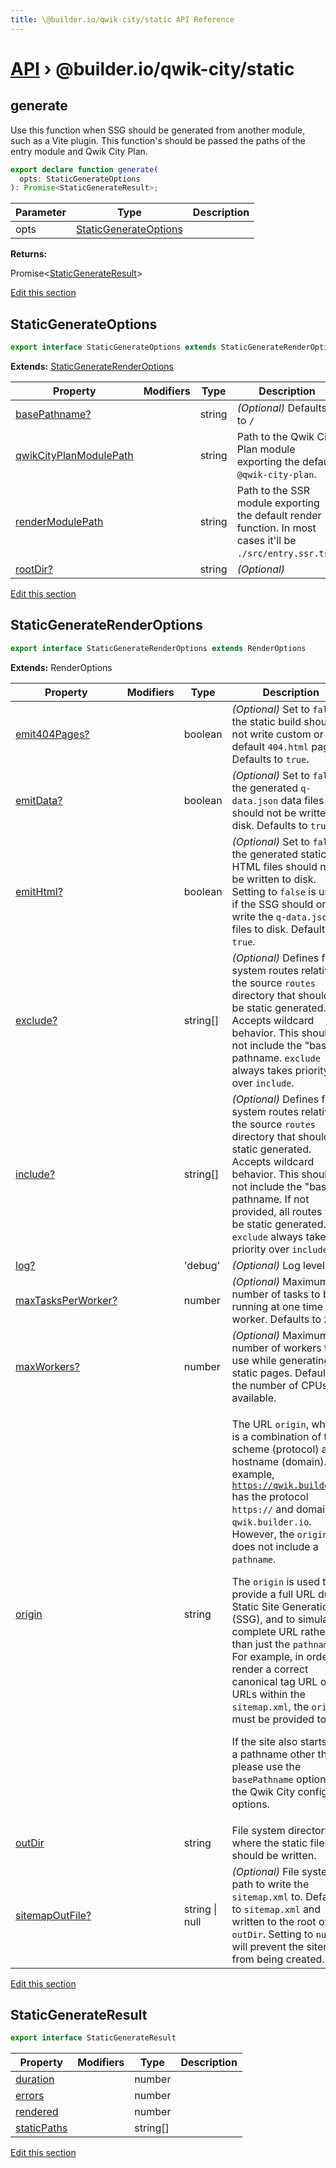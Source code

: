 ```yaml
---
title: \@builder.io/qwik-city/static API Reference
---
```


<h1><a href="/api">API</a> &rsaquo; @builder.io/qwik-city/static</h1>

<div class="api-detail-section">
<h2 id="generate" title="function - generate" data-kind="function" data-kind-label="F"><a aria-hidden="true" tabindex="-1" href="#generate"><span class="icon icon-link"></span></a>generate</h2>

Use this function when SSG should be generated from another module, such as a Vite plugin. This function's should be passed the paths of the entry module and Qwik City Plan.

```typescript
export declare function generate(
  opts: StaticGenerateOptions
): Promise<StaticGenerateResult>;
```

| Parameter | Type                                            | Description |
| --------- | ----------------------------------------------- | ----------- |
| opts      | [StaticGenerateOptions](#staticgenerateoptions) |             |

**Returns:**

Promise&lt;[StaticGenerateResult](#staticgenerateresult)&gt;

<p class="api-edit"><a href="https://github.com/BuilderIO/qwik/tree/main/packages/qwik-city/static/index.ts" target="_blanks">Edit this section</a></p>

</div>
<div class="api-detail-section">
<h2 id="staticgenerateoptions" title="interface - StaticGenerateOptions" data-kind="interface" data-kind-label="I"><a aria-hidden="true" tabindex="-1" href="#staticgenerateoptions"><span class="icon icon-link"></span></a>StaticGenerateOptions</h2>

```typescript
export interface StaticGenerateOptions extends StaticGenerateRenderOptions
```

**Extends:** [StaticGenerateRenderOptions](#staticgeneraterenderoptions)

| Property                    | Modifiers | Type   | Description                                                                                                            |
| --------------------------- | --------- | ------ | ---------------------------------------------------------------------------------------------------------------------- |
| [basePathname?](#)          |           | string | _(Optional)_ Defaults to <code>/</code>                                                                                |
| [qwikCityPlanModulePath](#) |           | string | Path to the Qwik City Plan module exporting the default <code>@qwik-city-plan</code>.                                  |
| [renderModulePath](#)       |           | string | Path to the SSR module exporting the default render function. In most cases it'll be <code>./src/entry.ssr.tsx</code>. |
| [rootDir?](#)               |           | string | _(Optional)_                                                                                                           |

<p class="api-edit"><a href="https://github.com/BuilderIO/qwik/tree/main/packages/qwik-city/static/types.ts" target="_blanks">Edit this section</a></p>

</div>
<div class="api-detail-section">
<h2 id="staticgeneraterenderoptions" title="interface - StaticGenerateRenderOptions" data-kind="interface" data-kind-label="I"><a aria-hidden="true" tabindex="-1" href="#staticgeneraterenderoptions"><span class="icon icon-link"></span></a>StaticGenerateRenderOptions</h2>

```typescript
export interface StaticGenerateRenderOptions extends RenderOptions
```

**Extends:** RenderOptions

| Property                | Modifiers | Type           | Description                                                                                                                                                                                                                                                                                                                                                                                                                                                                                                                                                                                                                                                                                                                                                                                                          |
| ----------------------- | --------- | -------------- | -------------------------------------------------------------------------------------------------------------------------------------------------------------------------------------------------------------------------------------------------------------------------------------------------------------------------------------------------------------------------------------------------------------------------------------------------------------------------------------------------------------------------------------------------------------------------------------------------------------------------------------------------------------------------------------------------------------------------------------------------------------------------------------------------------------------- |
| [emit404Pages?](#)      |           | boolean        | _(Optional)_ Set to <code>false</code> if the static build should not write custom or default <code>404.html</code> pages. Defaults to <code>true</code>.                                                                                                                                                                                                                                                                                                                                                                                                                                                                                                                                                                                                                                                            |
| [emitData?](#)          |           | boolean        | _(Optional)_ Set to <code>false</code> if the generated <code>q-data.json</code> data files should not be written to disk. Defaults to <code>true</code>.                                                                                                                                                                                                                                                                                                                                                                                                                                                                                                                                                                                                                                                            |
| [emitHtml?](#)          |           | boolean        | _(Optional)_ Set to <code>false</code> if the generated static HTML files should not be written to disk. Setting to <code>false</code> is useful if the SSG should only write the <code>q-data.json</code> files to disk. Defaults to <code>true</code>.                                                                                                                                                                                                                                                                                                                                                                                                                                                                                                                                                             |
| [exclude?](#)           |           | string\[\]     | _(Optional)_ Defines file system routes relative to the source <code>routes</code> directory that should not be static generated. Accepts wildcard behavior. This should not include the "base" pathname. <code>exclude</code> always takes priority over <code>include</code>.                                                                                                                                                                                                                                                                                                                                                                                                                                                                                                                                      |
| [include?](#)           |           | string\[\]     | _(Optional)_ Defines file system routes relative to the source <code>routes</code> directory that should be static generated. Accepts wildcard behavior. This should not include the "base" pathname. If not provided, all routes will be static generated. <code>exclude</code> always takes priority over <code>include</code>.                                                                                                                                                                                                                                                                                                                                                                                                                                                                                    |
| [log?](#)               |           | 'debug'        | _(Optional)_ Log level.                                                                                                                                                                                                                                                                                                                                                                                                                                                                                                                                                                                                                                                                                                                                                                                              |
| [maxTasksPerWorker?](#) |           | number         | _(Optional)_ Maximum number of tasks to be running at one time per worker. Defaults to <code>20</code>.                                                                                                                                                                                                                                                                                                                                                                                                                                                                                                                                                                                                                                                                                                              |
| [maxWorkers?](#)        |           | number         | _(Optional)_ Maximum number of workers to use while generating the static pages. Defaults to the number of CPUs available.                                                                                                                                                                                                                                                                                                                                                                                                                                                                                                                                                                                                                                                                                           |
| [origin](#)             |           | string         | <p>The URL <code>origin</code>, which is a combination of the scheme (protocol) and hostname (domain). For example, <code>https://qwik.builder.io</code> has the protocol <code>https://</code> and domain <code>qwik.builder.io</code>. However, the <code>origin</code> does not include a <code>pathname</code>.</p><p>The <code>origin</code> is used to provide a full URL during Static Site Generation (SSG), and to simulate a complete URL rather than just the <code>pathname</code>. For example, in order to render a correct canonical tag URL or URLs within the <code>sitemap.xml</code>, the <code>origin</code> must be provided too.</p><p>If the site also starts with a pathname other than <code>/</code>, please use the <code>basePathname</code> option in the Qwik City config options.</p> |
| [outDir](#)             |           | string         | File system directory where the static files should be written.                                                                                                                                                                                                                                                                                                                                                                                                                                                                                                                                                                                                                                                                                                                                                      |
| [sitemapOutFile?](#)    |           | string \| null | _(Optional)_ File system path to write the <code>sitemap.xml</code> to. Defaults to <code>sitemap.xml</code> and written to the root of the <code>outDir</code>. Setting to <code>null</code> will prevent the sitemap from being created.                                                                                                                                                                                                                                                                                                                                                                                                                                                                                                                                                                           |

<p class="api-edit"><a href="https://github.com/BuilderIO/qwik/tree/main/packages/qwik-city/static/types.ts" target="_blanks">Edit this section</a></p>

</div>
<div class="api-detail-section">
<h2 id="staticgenerateresult" title="interface - StaticGenerateResult" data-kind="interface" data-kind-label="I"><a aria-hidden="true" tabindex="-1" href="#staticgenerateresult"><span class="icon icon-link"></span></a>StaticGenerateResult</h2>

```typescript
export interface StaticGenerateResult
```

| Property         | Modifiers | Type       | Description |
| ---------------- | --------- | ---------- | ----------- |
| [duration](#)    |           | number     |             |
| [errors](#)      |           | number     |             |
| [rendered](#)    |           | number     |             |
| [staticPaths](#) |           | string\[\] |             |

<p class="api-edit"><a href="https://github.com/BuilderIO/qwik/tree/main/packages/qwik-city/static/types.ts" target="_blanks">Edit this section</a></p>

</div>
